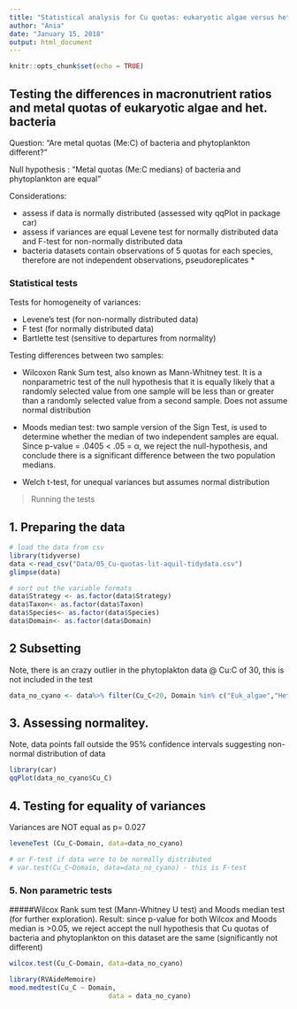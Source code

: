 ```yaml
---
title: "Statistical analysis for Cu quotas: eukaryotic algae versus het. bacteria"
author: "Ania"
date: "January 15, 2018"
output: html_document
---
```


```r
knitr::opts_chunk$set(echo = TRUE)
```

## Testing the differences in macronutrient ratios and metal quotas of eukaryotic algae and het. bacteria

Question: "Are metal quotas (Me:C) of bacteria and phytoplankton different?"

Null hypothesis : "Metal quotas (Me:C medians) of bacteria and phytoplankton are equal"

Considerations:

* assess if data is normally distributed (assessed wity qqPlot in package car)
* assess if variances are equal Levene test for normally distributed data and F-test for non-normally distributed data
* bacteria datasets contain observations of 5 quotas for each species, therefore are not independent observations, pseudoreplicates *

### Statistical tests

Tests for homogeneity of variances:  

* Levene's test (for non-normally distributed data)
* F test (for normally distributed data)
* Bartlette test (sensitive to departures from normality)

Testing differences between two samples:  

* Wilcoxon Rank Sum test, also known as Mann-Whitney test. It is a nonparametric test of the null hypothesis that it is equally likely that a randomly selected value from one sample will be less than or greater than a randomly selected value from a second sample. Does not assume normal distribution

* Moods median test: two sample version of the Sign Test, is used to determine whether the median of two independent samples are equal. Since p-value = .0405 < .05 = α, we reject the null-hypothesis, and conclude there is a significant difference between the two population medians.

* Welch t-test, for unequal variances but assumes normal distribution

> Running the tests

## 1. Preparing the data

```r

# load the data from csv
library(tidyverse)
data <-read_csv("Data/05_Cu-quotas-lit-aquil-tidydata.csv") 
glimpse(data)

# sort out the variable formats
data$Strategy <- as.factor(data$Strategy)
data$Taxon<- as.factor(data$Taxon)
data$Species<- as.factor(data$Species)
data$Domain<- as.factor(data$Domain)
```


## 2 Subsetting
Note, there is an crazy outlier in the phytoplakton data @ Cu:C of 30, this is not included in the test

```r
data_no_cyano <- data%>% filter(Cu_C<20, Domain %in% c("Euk_algae","Het_bacteria"))

```


## 3. Assessing normalitey. 
Note, data points fall outside the 95% confidence intervals suggesting non-normal distribution of data

```r

library(car)
qqPlot(data_no_cyano$Cu_C)

```

## 4. Testing for equality of variances

Variances are NOT equal as p= 0.027

```r

leveneTest (Cu_C~Domain, data=data_no_cyano)

# or F-test if data were to be normally distributed
# var.test(Cu_C~Domain, data=data_no_cyano) - this is F-test
```

### 5. Non parametric tests

#####Wilcox Rank sum test (Mann-Whitney U test) and Moods median test (for further exploration). Result: since p-value for both Wilcox and Moods median is >0.05, we reject accept the null hypothesis that Cu quotas of bacteria and phytoplankton on this dataset are the same (significantly not different)

```r

wilcox.test(Cu_C~Domain, data=data_no_cyano)

library(RVAideMemoire)
mood.medtest(Cu_C ~ Domain,
						 data = data_no_cyano)

```



